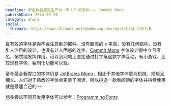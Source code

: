 ```yaml
---
headline: 听名称就感觉生产力 UP UP 的字体 —— Commit Mono
publishDate: 2024-05-26
category: Share
social:
  threads: https://www.threads.net/@webdong.dev/post/C7bL-44hfjB
---
```


最有效的字体是你不会注意到的那种。没有超高的 x 字高，没有几何结构，没有引人注目的设计，也没有让人困惑的连字。[Commit Mono](https://commitmono.com/) 字体设计得中立且匿名，悄然地发挥作用。可以到网站上直接通过打字与这款字体互动，有小游戏、比较现有字体、客制化功能可以玩。

至今最合我胃口的字体仍是 [JetBrains Mono](https://www.jetbrains.com/lp/mono/#design)，相比于其他字体更为机械、规矩且细长。人们对于熟悉的字体会更善于阅读，所以挑选一款看顺眼的字体并持续使用就是最适合己的～

想多尝试不同开发用字体可以参考：[Programming Fonts](https://www.programmingfonts.org/)
